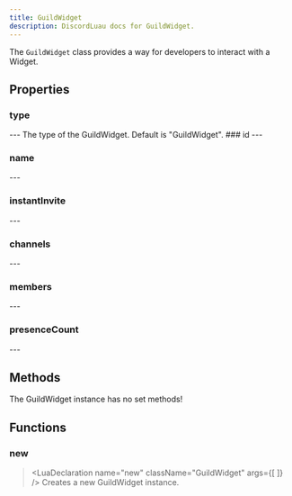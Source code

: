 ```yaml
---
title: GuildWidget
description: DiscordLuau docs for GuildWidget.
---
```

[//]: # (This file was automatically compiled through the Generator luau code under this repository)
[//]: # (if you want to edit the documentation of discord-luau, please write changes)
[//]: # (to the discord-luau repository itself, we extract the comments from discord-luau and translate)
[//]: # (them into markdown files that Nextra can interpret!)

[//]: # (----- DOCUMENT IMPORTS ----- )


[//]: # (----- DOCUMENT DESCRIPTION ----- )

The `GuildWidget` class provides a way for developers to interact with a Widget.

[//]: # (----- DOCUMENT PROPERTIES ----- )

## Properties

### type

<LuaProperty name="GuildWidget.type" type="string" />
---
The type of the GuildWidget. Default is "GuildWidget".
### id

<LuaProperty name="GuildWidget.id" type="string" />
---
	
### name

<LuaProperty name="GuildWidget.name" type="string" />
---
	
### instantInvite

<LuaProperty name="GuildWidget.instantInvite" type="string?" />
---
	
### channels

<LuaProperty name="GuildWidget.channels" type="{ Objects.DiscordChannel }" />
---
	
### members

<LuaProperty name="GuildWidget.members" type="{ Objects.DiscordUser }" />
---
	
### presenceCount

<LuaProperty name="GuildWidget.presenceCount" type="number" />
---
	

[//]: # (----- DOCUMENT METHODS ----- )

## Methods

The GuildWidget instance has no set methods!

[//]: # (----- DOCUMENT FUNCTIONS ----- )

## Functions

### new

> <LuaDeclaration name="new" className="GuildWidget" args={[  ]} />
Creates a new GuildWidget instance.

